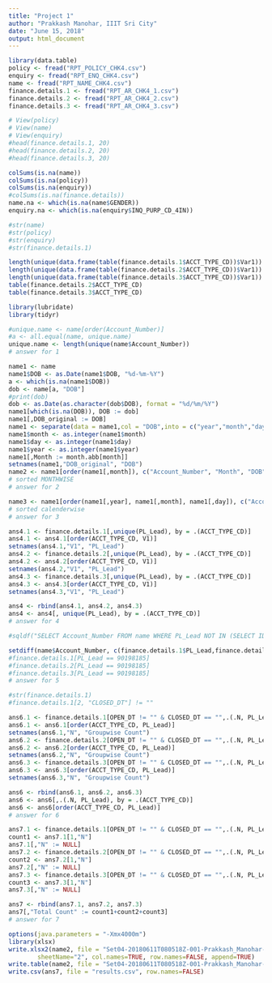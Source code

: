 ---
title: "Project 1"
author: "Prakkash Manohar, IIIT Sri City"
date: "June 15, 2018"
output: html_document
---

```{r}
library(data.table)
policy <- fread("RPT_POLICY_CHK4.csv")
enquiry <- fread("RPT_ENQ_CHK4.csv")
name <- fread("RPT_NAME_CHK4.csv")
finance.details.1 <- fread("RPT_AR_CHK4_1.csv")
finance.details.2 <- fread("RPT_AR_CHK4_2.csv")
finance.details.3 <- fread("RPT_AR_CHK4_3.csv")
```


```{r}
# View(policy)
# View(name)
# View(enquiry)
#head(finance.details.1, 20)
#head(finance.details.2, 20)
#head(finance.details.3, 20)

colSums(is.na(name))
colSums(is.na(policy))
colSums(is.na(enquiry))
#colSums(is.na(finance.details))
name.na <- which(is.na(name$GENDER))
enquiry.na <- which(is.na(enquiry$INQ_PURP_CD_4IN))

#str(name)
#str(policy)
#str(enquiry)
#str(finance.details.1)

length(unique(data.frame(table(finance.details.1$ACCT_TYPE_CD))$Var1))
length(unique(data.frame(table(finance.details.2$ACCT_TYPE_CD))$Var1))
length(unique(data.frame(table(finance.details.3$ACCT_TYPE_CD))$Var1))
table(finance.details.2$ACCT_TYPE_CD)
table(finance.details.3$ACCT_TYPE_CD)
```

```{r}
library(lubridate)
library(tidyr)

#unique.name <- name[order(Account_Number)]
#a <- all.equal(name, unique.name)
unique.name <- length(unique(name$Account_Number))
# answer for 1

name1 <- name
name1$DOB <- as.Date(name1$DOB, "%d-%m-%Y")
a <- which(is.na(name1$DOB))
dob <- name[a, "DOB"]
#print(dob)
dob <- as.Date(as.character(dob$DOB), format = "%d/%m/%Y")
name1[which(is.na(DOB)), DOB := dob]
name1[,DOB_original := DOB]
name1 <- separate(data = name1,col = "DOB",into = c("year","month","day"))
name1$month <- as.integer(name1$month)
name1$day <- as.integer(name1$day)
name1$year <- as.integer(name1$year)
name1[,Month := month.abb[month]]
setnames(name1,"DOB_original", "DOB")
name2 <- name1[order(name1[,month]), c("Account_Number", "Month", "DOB")]
# sorted MONTHWISE
# answer for 2

name3 <- name1[order(name1[,year], name1[,month], name1[,day]), c("Account_Number", "DOB")]
# sorted calenderwise
# answer for 3

ans4.1 <- finance.details.1[,unique(PL_Lead), by = .(ACCT_TYPE_CD)]
ans4.1 <- ans4.1[order(ACCT_TYPE_CD, V1)]
setnames(ans4.1,"V1", "PL_Lead")
ans4.2 <- finance.details.2[,unique(PL_Lead), by = .(ACCT_TYPE_CD)]
ans4.2 <- ans4.2[order(ACCT_TYPE_CD, V1)]
setnames(ans4.2,"V1", "PL_Lead")
ans4.3 <- finance.details.3[,unique(PL_Lead), by = .(ACCT_TYPE_CD)]
ans4.3 <- ans4.3[order(ACCT_TYPE_CD, V1)]
setnames(ans4.3,"V1", "PL_Lead")

ans4 <- rbind(ans4.1, ans4.2, ans4.3)
ans4 <- ans4[, unique(PL_Lead), by = .(ACCT_TYPE_CD)]
# answer for 4

#sqldf("SELECT Account_Number FROM name WHERE PL_Lead NOT IN (SELECT ID FROM Table2)")

setdiff(name$Account_Number, c(finance.details.1$PL_Lead,finance.details.2$PL_Lead, finance.details.3$PL_Lead))
#finance.details.1[PL_Lead == 90198185]
#finance.details.2[PL_Lead == 90198185]
#finance.details.3[PL_Lead == 90198185]
# answer for 5

#str(finance.details.1)
#finance.details.1[2, "CLOSED_DT"] != ""

ans6.1 <- finance.details.1[OPEN_DT != "" & CLOSED_DT == "",.(.N, PL_Lead), by = .(ACCT_TYPE_CD)]
ans6.1 <- ans6.1[order(ACCT_TYPE_CD, PL_Lead)]
setnames(ans6.1,"N", "Groupwise Count")
ans6.2 <- finance.details.2[OPEN_DT != "" & CLOSED_DT == "",.(.N, PL_Lead), by = .(ACCT_TYPE_CD)]
ans6.2 <- ans6.2[order(ACCT_TYPE_CD, PL_Lead)]
setnames(ans6.2,"N", "Groupwise Count")
ans6.3 <- finance.details.3[OPEN_DT != "" & CLOSED_DT == "",.(.N, PL_Lead), by = .(ACCT_TYPE_CD)]
ans6.3 <- ans6.3[order(ACCT_TYPE_CD, PL_Lead)]
setnames(ans6.3,"N", "Groupwise Count")

ans6 <- rbind(ans6.1, ans6.2, ans6.3)
ans6 <- ans6[,.(.N, PL_Lead), by = .(ACCT_TYPE_CD)]
ans6 <- ans6[order(ACCT_TYPE_CD, PL_Lead)]
# answer for 6

ans7.1 <- finance.details.1[OPEN_DT != "" & CLOSED_DT == "",.(.N, PL_Lead),]
count1 <- ans7.1[1,"N"]
ans7.1[,"N" := NULL]
ans7.2 <- finance.details.2[OPEN_DT != "" & CLOSED_DT == "",.(.N, PL_Lead),]
count2 <- ans7.2[1,"N"]
ans7.2[,"N" := NULL]
ans7.3 <- finance.details.3[OPEN_DT != "" & CLOSED_DT == "",.(.N, PL_Lead),]
count3 <- ans7.3[1,"N"]
ans7.3[,"N" := NULL]

ans7 <- rbind(ans7.1, ans7.2, ans7.3)
ans7[,"Total Count" := count1+count2+count3]
# answer for 7
```

```{r}
options(java.parameters = "-Xmx4000m")
library(xlsx)
write.xlsx2(name2, file = "Set04-20180611T080518Z-001-Prakkash_Manohar-IIITS.xlsx",
        sheetName="2", col.names=TRUE, row.names=FALSE, append=TRUE)
write.table(name2, file = "Set04-20180611T080518Z-001-Prakkash_Manohar-IIITS.xlsx", col.names=TRUE, row.names=FALSE)
write.csv(ans7, file = "results.csv", row.names=FALSE)



```